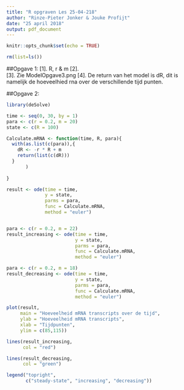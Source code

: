 ```yaml
---
title: "R opgraven Les 25-04-218"
author: "Rinze-Pieter Jonker & Jouke Profijt"
date: "25 april 2018"
output: pdf_document
---
```


```r
knitr::opts_chunk$set(echo = TRUE)
```

```r
rm(list=ls())
```

##Opgave 1:
[1].  R, r & m
[2].  
[3].  Zie ModelOpgave3.png
[4].  De return van het model is dR, dit is namelijk de hoeveelhied rna over de verschillende tijd punten. 

##Opgave 2:
```r
library(deSolve)

time <- seq(0, 30, by = 1)
para <- c(r = 0.2, m = 20)
state <- c(R = 100)

Calculate.mRNA <- function(time, R, para){
  with(as.list(c(para)),{
    dR <- -r * R + m
    return(list(c(dR)))
  }
       )
  
}

result <- ode(time = time,
              y = state,
              parms = para,
              func = Calculate.mRNA,
              method = "euler")


para <- c(r = 0.2, m = 22)
result_increasing <- ode(time = time,
                         y = state,
                         parms = para,
                         func = Calculate.mRNA,
                         method = "euler")

para <- c(r = 0.2, m = 18)
result_decreasing <- ode(time = time,
                         y = state,
                         parms = para,
                         func = Calculate.mRNA,
                         method = "euler")
```

```r
plot(result,
     main = "Hoeveelheid mRNA transcripts over de tijd",
     ylab = "Hoeveelheid mRNA transcripts",
     xlab = "Tijdpunten",
     ylim = c(85,115))

lines(result_increasing,
      col = "red")

lines(result_decreasing,
      col = "green")

legend("topright",
       c("steady-state", "increasing", "decreasing"))
```